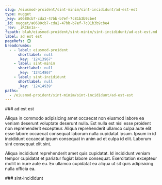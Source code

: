 ```yaml
---
slug: /eiusmod-proident/sint-minim/sint-incididunt/ad-est-est
type: nugget
_key: a0680cb7-cda2-47bb-b7ef-7c81b3b9cbe4
_id: nugget/a0680cb7-cda2-47bb-b7ef-7c81b3b9cbe4
_rev: _iKCEn1a--_
fspath: blah/eiusmod-proident/sint-minim/sint-incididunt/ad-est-est.md
label: ad est est
pageRefs: {}
breadcrumbs:
  - - label: eiusmod-proident
      shortlabel: null
      _key: '12413967'
    - label: sint-minim
      shortlabel: null
      _key: '12414867'
    - label: sint-incididunt
      shortlabel: null
      _key: '12414939'
paths:
  - /eiusmod-proident/sint-minim/sint-incididunt/ad-est-est
---
```


<NuggetArea>
<Nugget slug="/eiusmod-proident/sint-minim/sint-incididunt/ad-est-est" type="nugget" _key="a0680cb7-cda2-47bb-b7ef-7c81b3b9cbe4" _id="nugget/a0680cb7-cda2-47bb-b7ef-7c81b3b9cbe4" _rev="_iKCEn1a--_" fspath="blah/eiusmod-proident/sint-minim/sint-incididunt/ad-est-est.md" label="ad est est" paths="/eiusmod-proident/sint-minim/sint-incididunt/ad-est-est">
<NuggetBody>
### ad est est

Aliqua in commodo adipisicing amet occaecat non eiusmod labore ea veniam deserunt voluptate deserunt nulla. Est nulla est nisi esse proident non reprehenderit excepteur. Aliqua reprehenderit ullamco culpa aute elit esse labore occaecat consequat laborum nulla cupidatat ipsum. Ipsum in id incididunt occaecat ipsum consequat in anim ad et culpa id elit. Laborum sint consequat elit sint.

Aliqua incididunt reprehenderit amet quis cupidatat. Id incididunt veniam tempor cupidatat et pariatur fugiat labore consequat. Exercitation excepteur mollit in irure aute eu. Ex ullamco cupidatat ea aliqua ut sit quis adipisicing nulla officia ea.

</NuggetBody>
<Breadcrumbs>
<Crumbs>
<Crumb _key="12413967" label="eiusmod-proident" /><Crumb _key="12414867" label="sint-minim" /><Crumb _key="12414939" label="sint-incididunt" />
</Crumbs>
</Breadcrumbs>
</Nugget>

<NuggetsInbound>
</NuggetsInbound>
<NuggetsOutbound>
</NuggetsOutbound>
</NuggetArea>
<PassagesInbound>
<Passage direction="inbound" type="passage" _key="12414939" _id="passage/12414939" _rev="_iKCEn1a---" label="sint-incididunt" passage="sint-incididunt" fspath="blah/eiusmod-proident/sint-minim/sint-incididunt" paths="/eiusmod-proident/sint-minim/sint-incididunt" slug="/eiusmod-proident/sint-minim/sint-incididunt">
<NuggetBody>
### sint-incididunt

</NuggetBody>
<Breadcrumbs>
<Crumbs>
<Crumb _key="12413967" label="eiusmod-proident" /><Crumb _key="12414867" label="sint-minim" />
</Crumbs>
</Breadcrumbs>
</Passage>

</PassagesInbound>
<PassagesOutbound>
</PassagesOutbound>
